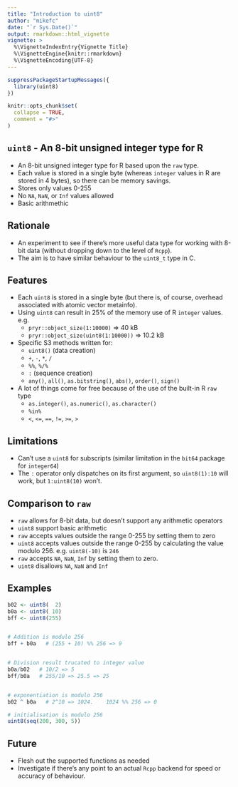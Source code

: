 ---
title: "Introduction to uint8"
author: "mikefc"
date: "`r Sys.Date()`"
output: rmarkdown::html_vignette
vignette: >
  %\VignetteIndexEntry{Vignette Title}
  %\VignetteEngine{knitr::rmarkdown}
  %\VignetteEncoding{UTF-8}
---

```{r setup, include = FALSE}
suppressPackageStartupMessages({
  library(uint8)
})

knitr::opts_chunk$set(
  collapse = TRUE,
  comment = "#>"
)
```



`uint8` - An 8-bit unsigned integer type for R
-------------------------------------------------

* An 8-bit unsigned integer type for R based upon the `raw` type.
* Each value is stored in a single byte (whereas `integer` values in R are stored in 4 bytes), 
  so there can be memory savings.
* Stores only values 0-255
* No `NA`, `NaN`, or `Inf` values allowed
* Basic arithmethic


Rationale
-------------------------------------------------

* An experiment to see if there's more useful data type for working with 8-bit data 
  (without dropping down to the level of `Rcpp`).
* The aim is to have similar behaviour to the `uint8_t` type in C.
  

Features
------------------------------------------------------------------------------

* Each `uint8` is stored in a single byte (but there is, of course, overhead
  associated with atomic vector metainfo). 
* Using `uint8` can result in 25% of the memory use of R `integer` values. e.g.
    * `pryr::object_size(1:10000)` => 40 kB
    * `pryr::object_size(uint8(1:10000))` => 10.2 kB
* Specific S3 methods written for:
    * `uint8()` (data creation)
    * `+`, `-`, `*`, `/`
    * `%%`, `%/%`
    * `:` (sequence creation)
    * `any()`, `all()`, `as.bitstring()`, `abs()`, `order()`, `sign()`
* A lot of things come for free because of the use of the built-in R `raw` type
    * `as.integer()`, `as.numeric()`, `as.character()`
    * `%in%`
    * `<`, `<=`, `==`, `!=`, `>=`, `>`


Limitations
------------------------------------------------------------------------------

* Can't use a `uint8` for subscripts (similar limitation in the `bit64` package for `integer64`)
* The `:` operator only dispatches on its first argument, so `uint8(1):10` will work, 
  but `1:uint8(10)` won't.

  
  
Comparison to `raw`
-------------------------------------------------

* `raw` allows for 8-bit data, but doesn't support any arithmetic operators
* `uint8` support basic arithmetic
* `raw` accepts values outside the range 0-255 by setting them to zero
* `uint8` accepts values outside the range 0-255 by calculating the value modulo 256. 
  e.g. `uint8(-10)` is `246`
* `raw` accepts  `NA`, `NaN`, `Inf` by setting them to zero.  
* `uint8` disallows `NA`, `NaN` and `Inf`


Examples
------------------------------------------------------------------------------

```{r}
b02 <- uint8(  2)
b0a <- uint8( 10)
bff <- uint8(255)


# Addition is modulo 256
bff + b0a   # (255 + 10) %% 256 => 9


# Division result trucated to integer value
b0a/b02   # 10/2 => 5
bff/b0a   # 255/10 => 25.5 => 25


# exponentiation is modulo 256
b02 ^ b0a   # 2^10 => 1024.    1024 %% 256 => 0

# initialisation is modulo 256
uint8(seq(200, 300, 5))
```



Future
------------------------------------------------------------------------------

* Flesh out the supported functions as needed
* Investigate if there's any point to an actual `Rcpp` backend for speed or accuracy of behaviour.










